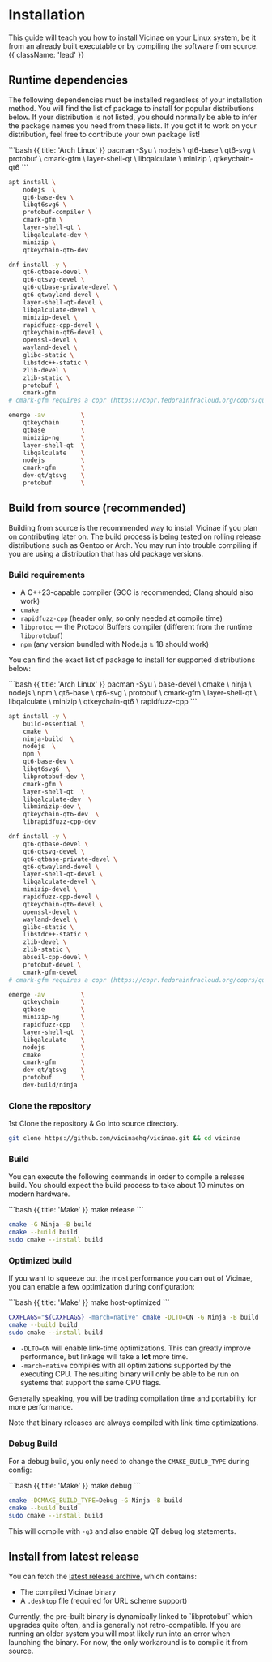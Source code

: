 # Installation

This guide will teach you how to install Vicinae on your Linux system, be it from an already built executable or by compiling the software from source. {{ className: 'lead' }}


## Runtime dependencies

The following dependencies must be installed regardless of your installation method. You will find the list of package to install for popular distributions below. If your distribution is not listed, you should normally be able to infer the package names you need from these lists. If you got it to work on your distribution, feel free to contribute your own package list!

<CodeGroup title="Install dependencies">
```bash {{ title: 'Arch Linux' }}
pacman -Syu			\
    nodejs			\
    qt6-base		\
    qt6-svg			\
    protobuf		\
    cmark-gfm		\
    layer-shell-qt 	\
    libqalculate 	\
    minizip			\
    qtkeychain-qt6
```

```bash {{ title: 'Ubuntu' }}
apt install \
    nodejs  \
    qt6-base-dev \
    libqt6svg6 \
    protobuf-compiler \
    cmark-gfm \
    layer-shell-qt \
    libqalculate-dev \
    minizip \
    qtkeychain-qt6-dev
```

```bash {{ title: 'Fedora' }}
dnf install -y \
    qt6-qtbase-devel \
    qt6-qtsvg-devel \
    qt6-qtbase-private-devel \
    qt6-qtwayland-devel \
    layer-shell-qt-devel \
    libqalculate-devel \
    minizip-devel \
    rapidfuzz-cpp-devel \
    qtkeychain-qt6-devel \
    openssl-devel \
    wayland-devel \
    glibc-static \
    libstdc++-static \
    zlib-devel \
    zlib-static \
    protobuf \
    cmark-gfm
# cmark-gfm requires a copr (https://copr.fedorainfracloud.org/coprs/quadratech188/cmark-gfm/)
```

```bash {{ title: 'Gentoo Linux' }}
emerge -av			\
	qtkeychain		\
	qtbase			\
	minizip-ng		\
	layer-shell-qt	\
	libqalculate	\
	nodejs			\
	cmark-gfm		\
	dev-qt/qtsvg	\
	protobuf		\
```
</CodeGroup>

## Build from source (recommended)

Building from source is the recommended way to install Vicinae if you plan on contributing later on. The build process is being tested on rolling release distributions such as Gentoo or Arch. You may run into trouble compiling if you are using a distribution that has old package versions. 

### Build requirements

- A C++23-capable compiler (GCC is recommended; Clang should also work)
- `cmake`
- `rapidfuzz-cpp` (header only, so only needed at compile time)
- `libprotoc` — the Protocol Buffers compiler (different from the runtime `libprotobuf`)
- `npm` (any version bundled with Node.js ≥ 18 should work)

You can find the exact list of package to install for supported distributions below:

<CodeGroup title="Install dependencies">
```bash {{ title: 'Arch Linux' }}
pacman -Syu			\
    base-devel 		\
    cmake			\
    ninja			\
    nodejs			\
    npm				\
    qt6-base		\
    qt6-svg			\
    protobuf		\
    cmark-gfm		\
    layer-shell-qt 	\
    libqalculate 	\
    minizip			\
    qtkeychain-qt6	\
    rapidfuzz-cpp
```

```bash {{ title: 'Ubuntu' }}
apt install -y \
    build-essential \
    cmake \
    ninja-build  \
    nodejs  \
    npm \
    qt6-base-dev \
    libqt6svg6  \
    libprotobuf-dev \
    cmark-gfm \
    layer-shell-qt  \
    libqalculate-dev  \
    libminizip-dev \
    qtkeychain-qt6-dev  \
    librapidfuzz-cpp-dev

```

```bash {{ title: 'Fedora' }}
dnf install -y \
    qt6-qtbase-devel \
    qt6-qtsvg-devel \
    qt6-qtbase-private-devel \
    qt6-qtwayland-devel \
    layer-shell-qt-devel \
    libqalculate-devel \
    minizip-devel \
    rapidfuzz-cpp-devel \
    qtkeychain-qt6-devel \
    openssl-devel \
    wayland-devel \
    glibc-static \
    libstdc++-static \
    zlib-devel \
    zlib-static \
    abseil-cpp-devel \
    protobuf-devel \
    cmark-gfm-devel
# cmark-gfm requires a copr (https://copr.fedorainfracloud.org/coprs/quadratech188/cmark-gfm/)
```

```bash {{ title: 'Gentoo Linux' }}
emerge -av			\
	qtkeychain		\
	qtbase			\
	minizip-ng		\
	rapidfuzz-cpp	\
	layer-shell-qt	\
	libqalculate	\
	nodejs			\
	cmake			\
	cmark-gfm		\
	dev-qt/qtsvg	\
	protobuf		\
	dev-build/ninja
```
</CodeGroup>


### Clone the repository

1st Clone the repository & Go into source directory. 

```bash {{ title: 'Clone repo' }}
git clone https://github.com/vicinaehq/vicinae.git && cd vicinae
```

### Build

You can execute the following commands in order to compile a release build. You should expect the build process to take about 10 minutes on modern hardware.

<CodeGroup>
```bash {{ title: 'Make' }}
make release
```

```bash {{ title: 'CMake' }}
cmake -G Ninja -B build
cmake --build build 
sudo cmake --install build
```
</CodeGroup>

### Optimized build

If you want to squeeze out the most performance you can out of Vicinae, you can enable a few optimization during configuration:

<CodeGroup>
```bash {{ title: 'Make' }}
make host-optimized
```

```bash {{ title: 'CMake' }}
CXXFLAGS="${CXXFLAGS} -march=native" cmake -DLTO=ON -G Ninja -B build
cmake --build build 
sudo cmake --install build
```
</CodeGroup>

- `-DLTO=ON` will enable link-time optimizations. This can greatly improve performance, but linkage will take a **lot** more time.
- `-march=native` compiles with all optimizations supported by the executing CPU. The resulting binary will only be able to be run on systems that support the same CPU flags.

Generally speaking, you will be trading compilation time and portability for more performance.

Note that binary releases are always compiled with link-time optimizations.

### Debug Build

For a debug build, you only need to change the `CMAKE_BUILD_TYPE` during config:

<CodeGroup>
```bash {{ title: 'Make' }}
make debug
```

```bash {{ title: 'CMake' }}
cmake -DCMAKE_BUILD_TYPE=Debug -G Ninja -B build
cmake --build build 
sudo cmake --install build
```
</CodeGroup>


This will compile with `-g3` and also enable QT debug log statements.

## Install from latest release

You can fetch the [latest release archive](https://github.com/vicinaehq/vicinae/releases), which contains:
- The compiled Vicinae binary
- A `.desktop` file (required for URL scheme support)

<Note>
Currently, the pre-built binary is dynamically linked to `libprotobuf` which upgrades quite often, and is generally not retro-compatible. If you are running an older system you will most likely run into an error when launching the binary. For now, the only workaround is to compile it from source. 
</Note>


